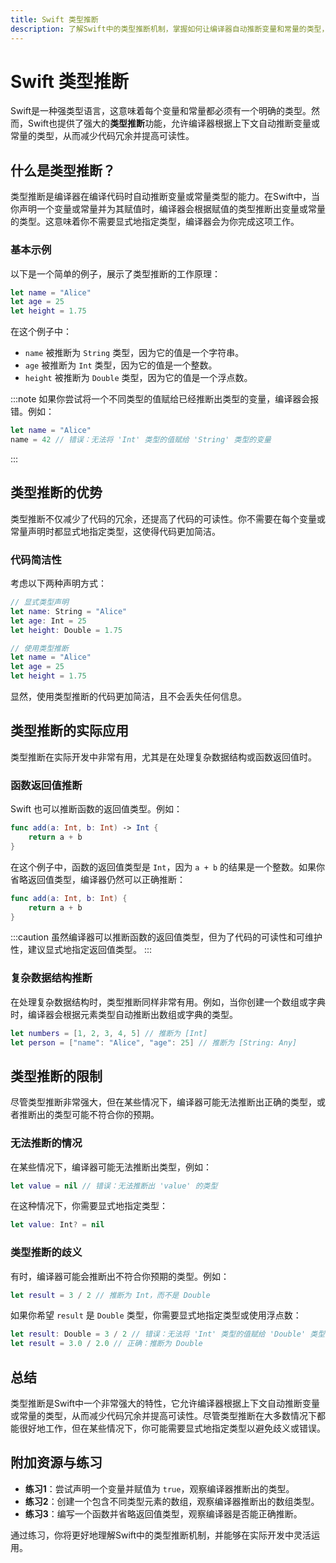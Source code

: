 ```yaml
---
title: Swift 类型推断
description: 了解Swift中的类型推断机制，掌握如何让编译器自动推断变量和常量的类型，提升代码简洁性和可读性。
---
```


# Swift 类型推断

Swift是一种强类型语言，这意味着每个变量和常量都必须有一个明确的类型。然而，Swift也提供了强大的**类型推断**功能，允许编译器根据上下文自动推断变量或常量的类型，从而减少代码冗余并提高可读性。

## 什么是类型推断？

类型推断是编译器在编译代码时自动推断变量或常量类型的能力。在Swift中，当你声明一个变量或常量并为其赋值时，编译器会根据赋值的类型推断出变量或常量的类型。这意味着你不需要显式地指定类型，编译器会为你完成这项工作。

### 基本示例

以下是一个简单的例子，展示了类型推断的工作原理：

```swift
let name = "Alice"
let age = 25
let height = 1.75
```

在这个例子中：

- `name` 被推断为 `String` 类型，因为它的值是一个字符串。
- `age` 被推断为 `Int` 类型，因为它的值是一个整数。
- `height` 被推断为 `Double` 类型，因为它的值是一个浮点数。

:::note
如果你尝试将一个不同类型的值赋给已经推断出类型的变量，编译器会报错。例如：

```swift
let name = "Alice"
name = 42 // 错误：无法将 'Int' 类型的值赋给 'String' 类型的变量
```
:::

## 类型推断的优势

类型推断不仅减少了代码的冗余，还提高了代码的可读性。你不需要在每个变量或常量声明时都显式地指定类型，这使得代码更加简洁。

### 代码简洁性

考虑以下两种声明方式：

```swift
// 显式类型声明
let name: String = "Alice"
let age: Int = 25
let height: Double = 1.75

// 使用类型推断
let name = "Alice"
let age = 25
let height = 1.75
```

显然，使用类型推断的代码更加简洁，且不会丢失任何信息。

## 类型推断的实际应用

类型推断在实际开发中非常有用，尤其是在处理复杂数据结构或函数返回值时。

### 函数返回值推断

Swift 也可以推断函数的返回值类型。例如：

```swift
func add(a: Int, b: Int) -> Int {
    return a + b
}
```

在这个例子中，函数的返回值类型是 `Int`，因为 `a + b` 的结果是一个整数。如果你省略返回值类型，编译器仍然可以正确推断：

```swift
func add(a: Int, b: Int) {
    return a + b
}
```

:::caution
虽然编译器可以推断函数的返回值类型，但为了代码的可读性和可维护性，建议显式地指定返回值类型。
:::

### 复杂数据结构推断

在处理复杂数据结构时，类型推断同样非常有用。例如，当你创建一个数组或字典时，编译器会根据元素类型自动推断出数组或字典的类型。

```swift
let numbers = [1, 2, 3, 4, 5] // 推断为 [Int]
let person = ["name": "Alice", "age": 25] // 推断为 [String: Any]
```

## 类型推断的限制

尽管类型推断非常强大，但在某些情况下，编译器可能无法推断出正确的类型，或者推断出的类型可能不符合你的预期。

### 无法推断的情况

在某些情况下，编译器可能无法推断出类型，例如：

```swift
let value = nil // 错误：无法推断出 'value' 的类型
```

在这种情况下，你需要显式地指定类型：

```swift
let value: Int? = nil
```

### 类型推断的歧义

有时，编译器可能会推断出不符合你预期的类型。例如：

```swift
let result = 3 / 2 // 推断为 Int，而不是 Double
```

如果你希望 `result` 是 `Double` 类型，你需要显式地指定类型或使用浮点数：

```swift
let result: Double = 3 / 2 // 错误：无法将 'Int' 类型的值赋给 'Double' 类型的变量
let result = 3.0 / 2.0 // 正确：推断为 Double
```

## 总结

类型推断是Swift中一个非常强大的特性，它允许编译器根据上下文自动推断变量或常量的类型，从而减少代码冗余并提高可读性。尽管类型推断在大多数情况下都能很好地工作，但在某些情况下，你可能需要显式地指定类型以避免歧义或错误。

## 附加资源与练习

- **练习1**：尝试声明一个变量并赋值为 `true`，观察编译器推断出的类型。
- **练习2**：创建一个包含不同类型元素的数组，观察编译器推断出的数组类型。
- **练习3**：编写一个函数并省略返回值类型，观察编译器是否能正确推断。

通过练习，你将更好地理解Swift中的类型推断机制，并能够在实际开发中灵活运用。
